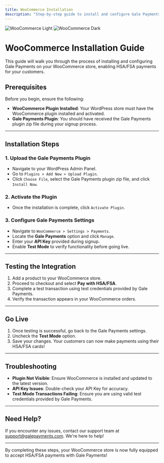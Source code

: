 ```yaml
---
title: WooCommerce Installation
description: "Step-by-step guide to install and configure Gale Payments for WooCommerce"
---
```


<img
  className="block dark:hidden"
  src="/images/woocommerce-light.svg"
  alt="WooCommerce Light"
/>
<img
  className="hidden dark:block"
  src="/images/woocommerce-dark.svg"
  alt="WooCommerce Dark"
/>

# WooCommerce Installation Guide

This guide will walk you through the process of installing and configuring Gale Payments on your WooCommerce store, enabling HSA/FSA payments for your customers.

## Prerequisites

Before you begin, ensure the following:
- **WooCommerce Plugin Installed**: Your WordPress store must have the WooCommerce plugin installed and activated.
- **Gale Payments Plugin**: You should have received the Gale Payments plugin zip file during your signup process.

---

## Installation Steps

### 1. Upload the Gale Payments Plugin
- Navigate to your WordPress Admin Panel.
- Go to `Plugins > Add New > Upload Plugin`.
- Click `Choose File`, select the Gale Payments plugin zip file, and click `Install Now`.

### 2. Activate the Plugin
- Once the installation is complete, click `Activate Plugin`.

### 3. Configure Gale Payments Settings
- Navigate to `WooCommerce > Settings > Payments`.
- Locate the **Gale Payments** option and click `Manage`.
- Enter your **API Key** provided during signup.
- Enable **Test Mode** to verify functionality before going live.

---

## Testing the Integration

1. Add a product to your WooCommerce store.
2. Proceed to checkout and select **Pay with HSA/FSA**.
3. Complete a test transaction using test credentials provided by Gale Payments.
4. Verify the transaction appears in your WooCommerce orders.

---

## Go Live

1. Once testing is successful, go back to the Gale Payments settings.
2. Uncheck the **Test Mode** option.
3. Save your changes. Your customers can now make payments using their HSA/FSA cards!

---

## Troubleshooting

- **Plugin Not Visible**: Ensure WooCommerce is installed and updated to the latest version.
- **API Key Issues**: Double-check your API Key for accuracy.
- **Test Mode Transactions Failing**: Ensure you are using valid test credentials provided by Gale Payments.

---

## Need Help?

If you encounter any issues, contact our support team at [support@galepayments.com](mailto:support@galepayments.com). We're here to help!

---

By completing these steps, your WooCommerce store is now fully equipped to accept HSA/FSA payments with Gale Payments!
